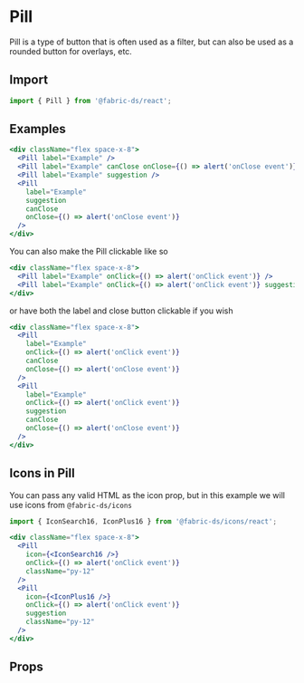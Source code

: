 
# Pill

Pill is a type of button that is often used as a filter, but can also be used as
a rounded button for overlays, etc.

## Import

```js
import { Pill } from '@fabric-ds/react';
```

## Examples

```jsx example
<div className="flex space-x-8">
  <Pill label="Example" />
  <Pill label="Example" canClose onClose={() => alert('onClose event')} />
  <Pill label="Example" suggestion />
  <Pill
    label="Example"
    suggestion
    canClose
    onClose={() => alert('onClose event')}
  />
</div>
```

You can also make the Pill clickable like so

```jsx example
<div className="flex space-x-8">
  <Pill label="Example" onClick={() => alert('onClick event')} />
  <Pill label="Example" onClick={() => alert('onClick event')} suggestion />
</div>
```

or have both the label and close button clickable if you wish

```jsx example
<div className="flex space-x-8">
  <Pill
    label="Example"
    onClick={() => alert('onClick event')}
    canClose
    onClose={() => alert('onClose event')}
  />
  <Pill
    label="Example"
    onClick={() => alert('onClick event')}
    suggestion
    canClose
    onClose={() => alert('onClose event')}
  />
</div>
```

## Icons in Pill

You can pass any valid HTML as the icon prop, but in this example we will use
icons from `@fabric-ds/icons`

```js
import { IconSearch16, IconPlus16 } from '@fabric-ds/icons/react';
```

```jsx example
<div className="flex space-x-8">
  <Pill
    icon={<IconSearch16 />}
    onClick={() => alert('onClick event')}
    className="py-12"
  />
  <Pill
    icon={<IconPlus16 />}
    onClick={() => alert('onClick event')}
    suggestion
    className="py-12"
  />
</div>
```

## Props

```props packages/pill/src/component.tsx

```
